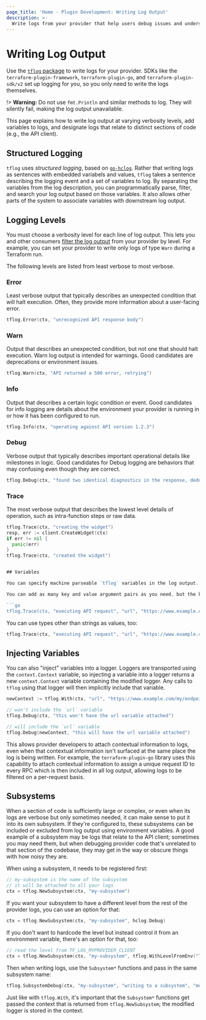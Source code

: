```yaml
---
page_title: 'Home - Plugin Development: Writing Log Output'
description: >-
  Write logs from your provider that help users debug issues and understand operations.
---
```


# Writing Log Output

Use the [`tflog` package](https://pkg.go.dev/github.com/hashicorp/terraform-plugin-log/tflog) to write logs for your provider. SDKs like the `terraform-plugin-framework`, `terraform-plugin-go`, and `terraform-plugin-sdk/v2` set up logging for you, so you only need to write the logs themselves.

!> **Warning:** Do not use `fmt.Println` and similar methods to log. They will silently fail, making the log output unavailable.

This page explains how to write log output at varying verbosity levels, add variables to logs, and designate logs that relate to distinct sections of code (e.g., the API client).

## Structured Logging

`tflog` uses _structured logging_, based on [`go-hclog`](https://pkg.go.dev/github.com/hashicorp/go-hclog). Rather that writing logs as sentences with embedded variabels and values, `tflog` takes a sentence describing the logging event and a set of variables to log. By separating the variables from the log description, you can programmatically parse, filter, and search your log output based on those variables. It also allows other parts of the system to associate variables with downstream log output.

## Logging Levels

You must choose a verbosity level for each line of log output. This lets you and other consumers [filter the log output](/plugin/log/filtering) from your provider by level. For example, you can set your provider to write only logs of type `Warn` during a Terraform run.

The following levels are listed from least verbose to most verbose.

### Error

Least verbose output that typically describes an unexpected condition that will halt execution. Often, they provide more information about a user-facing error.

```go
tflog.Error(ctx, "unrecognized API response body")
```

### Warn

Output that describes an unexpected condition, but not one that should halt execution. Warn log output is intended for warnings. Good candidates are deprecations or environment issues.

```go
tflog.Warn(ctx, "API returned a 500 error, retrying")
```

### Info

Output that describes a certain logic condition or event. Good candidates for info logging are details about the environment your provider is running in or how it has been configured to run.

```go
tflog.Info(ctx, "operating against API version 1.2.3")
```

### Debug

Verbose output that typically describes important operational details like milestones in logic. Good candidates for Debug logging are behaviors that may confusing even though they are correct.

```go
tflog.Debug(ctx, "found two identical diagnostics in the response, deduplicating down to one")
```

### Trace

The most verbose output that describes the lowest level details of operation, such as intra-function steps or raw data.

```go
tflog.Trace(ctx, "creating the widget")
resp, err := client.CreateWidget(ctx)
if err != nil {
  panic(err)
}
tflog.Trace(ctx, "created the widget")


## Variables

You can specify machine parseable `tflog` variables in the log output. To do this, add sets of key and value argument pairs after the log message. The example below adds a URL where a user could visit an API endpoint.

You can add as many key and value argument pairs as you need, but the key must always come before its associated value. The example below adds both a URL and a method for an associated API request.

```go
tflog.Trace(ctx, "executing API request", "url", "https://www.example.com/my/endpoint", "method", "POST")
```
You can use types other than strings as values, too:

```go
tflog.Trace(ctx, "executing API request", "url", "https://www.example.com/my/endpoint", "method", "POST", "size", 200, "authenticated", true, "headers", map[string][]string{"content-type": []string{"application/json"}})
```

## Injecting Variables

You can also "inject" variables into a logger. Loggers are transported using the `context.Context` variable, so injecting a variable into a logger returns a new `context.Context` variable containing the modified logger. Any calls to `tflog` using that logger will then implicitly include that variable.

```go
newContext := tflog.With(ctx, "url", "https://www.example.com/my/endpoint")

// won't include the `url` variable
tflog.Debug(ctx, "this won't have the url variable attached")

// will include the `url` variable
tflog.Debug(newContext, "this will have the url variable attached")
```

This allows provider developers to attach contextual information to logs, even when that contextual information isn't surfaced at the same place the log is being written. For example, the `terraform-plugin-go` library uses this capability to attach contextual information to assign a unique request ID to every RPC which is then included in all log output, allowing logs to be filtered on a per-request basis.

## Subsystems

When a section of code is sufficiently large or complex, or even when its logs are verbose but only sometimes needed, it can make sense to put it into its own subsystem. If they're configured to, these subsystems can be included or excluded from log output using environment variables. A good example of a subsystem may be logs that relate to the API client; sometimes you may need them, but when debugging provider code that's unrelated to that section of the codebase, they may get in the way or obscure things with how noisy they are.

When using a subsystem, it needs to be registered first:

```go
// my-subsystem is the name of the subsystem
// it will be attached to all your logs
ctx = tflog.NewSubsystem(ctx, "my-subsystem")
```

If you want your subsystem to have a different level from the rest of the provider logs, you can use an option for that:

```go
ctx = tflog.NewSubsystem(ctx, "my-subsystem", hclog.Debug)
```

If you don't want to hardcode the level but instead control it from an environment variable, there's an option for that, too:

```go
// read the level from TF_LOG_MYPROVIDER_CLIENT
ctx = tflog.NewSubsystem(ctx, "my-subsystem", tflog.WithLevelFromEnv("TF_LOG_MYPROVIDER_CLIENT"))
```

Then when writing logs, use the `Subsystem*` functions and pass in the same subsystem name:

```go
tflog.SubsystemDebug(ctx, "my-subsystem", "writing to a subsystem", "meaning_of_life", 42)
```

Just like with `tflog.With`, it's important that the `Subsystem*` functions get passed the context that is returned from `tflog.NewSubsystem`; the modified logger is stored in the context.
